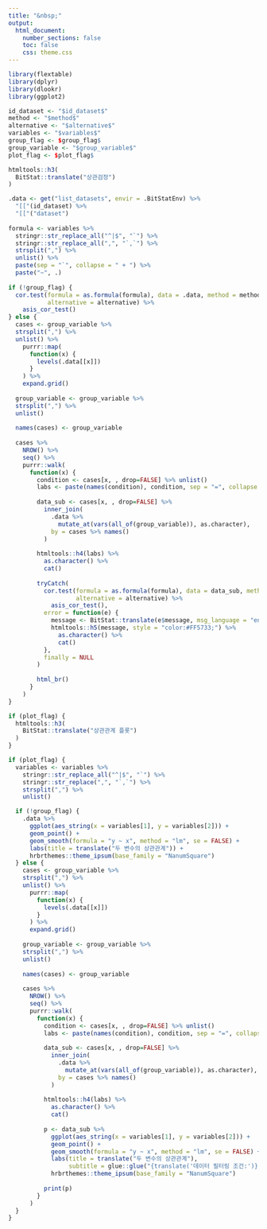 ```yaml
---
title: "&nbsp;"
output: 
  html_document:
    number_sections: false
    toc: false    
    css: theme.css
---
```


```r
library(flextable)
library(dplyr)
library(dlookr)
library(ggplot2)

id_dataset <- "$id_dataset$"
method <- "$method$"
alternative <- "$alternative$"
variables <- "$variables$"
group_flag <- $group_flag$
group_variable <- "$group_variable$"
plot_flag <- $plot_flag$  
```

```r
htmltools::h3(
  BitStat::translate("상관검정")
)
```

```r
.data <- get("list_datasets", envir = .BitStatEnv) %>% 
  "[["(id_dataset) %>% 
  "[["("dataset")
  
formula <- variables %>% 
  stringr::str_replace_all("^|$", "`") %>% 
  stringr::str_replace_all(",", "`,`") %>% 
  strsplit(",") %>% 
  unlist() %>% 
  paste(sep = "`", collapse = " + ") %>% 
  paste("~", .)
  
if (!group_flag) {
  cor.test(formula = as.formula(formula), data = .data, method = method, 
           alternative = alternative) %>% 
    asis_cor_test()
} else {
  cases <- group_variable %>% 
  strsplit(",") %>% 
  unlist() %>% 
    purrr::map(
      function(x) {
        levels(.data[[x]])
      }
    ) %>% 
    expand.grid()
    
  group_variable <- group_variable %>% 
  strsplit(",") %>% 
  unlist()
    
  names(cases) <- group_variable
  
  cases %>% 
    NROW() %>% 
    seq() %>% 
    purrr::walk(
      function(x) {
        condition <- cases[x, , drop=FALSE] %>% unlist()
        labs <- paste(names(condition), condition, sep = "=", collapse = ", ")
          
        data_sub <- cases[x, , drop=FALSE] %>% 
          inner_join(
            .data %>% 
              mutate_at(vars(all_of(group_variable)), as.character),
            by = cases %>% names()
          ) 
        
        htmltools::h4(labs) %>% 
          as.character() %>% 
          cat()
        
        tryCatch(
          cor.test(formula = as.formula(formula), data = data_sub, method = method, 
                   alternative = alternative) %>% 
            asis_cor_test(),
          error = function(e) {
            message <- BitStat::translate(e$message, msg_language = "en")
            htmltools::h5(message, style = "color:#FF5733;") %>% 
              as.character() %>% 
              cat()
          },
          finally = NULL
        )
        
        html_br()
      }
    )
}
```

```r
if (plot_flag) {
  htmltools::h3(
    BitStat::translate("상관관계 플롯")
  )
}
```

```r
if (plot_flag) {
  variables <- variables %>% 
    stringr::str_replace_all("^|$", "`") %>% 
    stringr::str_replace(",", "`,`") %>% 
    strsplit(",") %>% 
    unlist()

  if (!group_flag) {
    .data %>% 
      ggplot(aes_string(x = variables[1], y = variables[2])) +
      geom_point() +
      geom_smooth(formula = "y ~ x", method = "lm", se = FALSE) +
      labs(title = translate("두 변수의 상관관계")) +
      hrbrthemes::theme_ipsum(base_family = "NanumSquare")
  } else {
    cases <- group_variable %>% 
    strsplit(",") %>% 
    unlist() %>% 
      purrr::map(
        function(x) {
          levels(.data[[x]])
        }
      ) %>% 
      expand.grid()
      
    group_variable <- group_variable %>% 
    strsplit(",") %>% 
    unlist()
      
    names(cases) <- group_variable
  
    cases %>% 
      NROW() %>% 
      seq() %>% 
      purrr::walk(
        function(x) {
          condition <- cases[x, , drop=FALSE] %>% unlist()
          labs <- paste(names(condition), condition, sep = "=", collapse = ", ")
            
          data_sub <- cases[x, , drop=FALSE] %>% 
            inner_join(
              .data %>% 
                mutate_at(vars(all_of(group_variable)), as.character),
              by = cases %>% names()
            ) 
          
          htmltools::h4(labs) %>% 
            as.character() %>% 
            cat()
          
          p <- data_sub %>% 
            ggplot(aes_string(x = variables[1], y = variables[2])) +
            geom_point() +
            geom_smooth(formula = "y ~ x", method = "lm", se = FALSE) +
            labs(title = translate("두 변수의 상관관계"),
                 subtitle = glue::glue("{translate('데이터 필터링 조건:')} {labs}")) +
            hrbrthemes::theme_ipsum(base_family = "NanumSquare")
          
          print(p)
        }
      )
  }
}  
```

